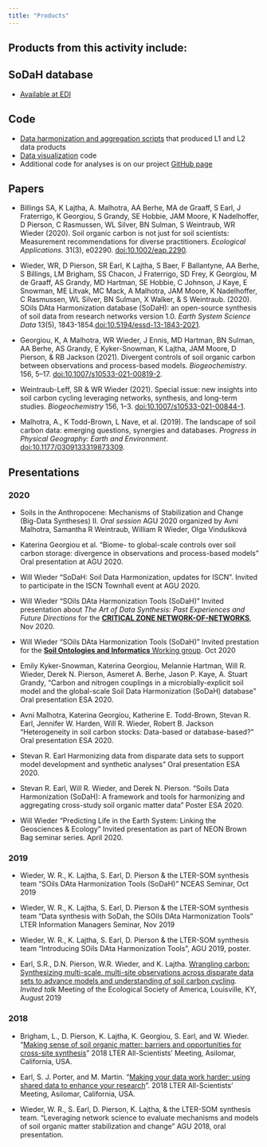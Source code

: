 ```yaml
---
title: "Products"
---
```


## Products from this activity include:


## SoDaH database
* [Available at EDI](https://doi.org/10.5194/essd-2020-195)

## Code
* [Data harmonization and aggregation scripts](https://github.com/srearl/soilHarmonization) that produced L1 and L2 data products
* [Data visualization](https://github.com/lter/lterwg-som-shiny) code
* Additional code for analyses is on our project [GitHub page](https://github.com/lter/lterwg-som)


## Papers
* Billings SA, K Lajtha, A. Malhotra, AA Berhe, MA de Graaff, S Earl, J Fraterrigo, K Georgiou, S Grandy, SE Hobbie, JAM Moore, K Nadelhoffer, D Pierson, C Rasmussen, WL Silver, BN Sulman, S Weintraub, WR Wieder (2020). Soil organic carbon is not just for soil scientists: Measurement recommendations for diverse practitioners. _Ecological Applications_. 31(3), e02290. [doi:10.1002/eap.2290](https://esajournals.onlinelibrary.wiley.com/doi/10.1002/eap.2290).

* Wieder, WR, D Pierson, SR Earl, K Lajtha, S Baer, F Ballantyne, AA Berhe, S Billings, LM Brigham, SS Chacon, J Fraterrigo, SD Frey, K Georgiou, M de Graaff, AS Grandy, MD Hartman, SE Hobbie, C Johnson, J Kaye, E Snowman, ME Litvak, MC Mack, A Malhotra, JAM Moore, K Nadelhoffer, C Rasmussen, WL Silver, BN Sulman, X Walker, & S Weintraub. (2020). SOils DAta Harmonization database (SoDaH): an open-source synthesis of soil data from research networks version 1.0. _Earth System Science Data_ 13(5), 1843-1854.[doi:10.5194/essd-13-1843-2021](https://essd.copernicus.org/articles/13/1843/2021/essd-13-1843-2021.pdf).

* Georgiou, K, A Malhotra, WR Wieder, J Ennis, MD Hartman, BN Sulman, AA Berhe, AS Grandy, E Kyker-Snowman, K Lajtha, JAM Moore, D Pierson, & RB Jackson (2021). Divergent controls of soil organic carbon between observations and process-based models. _Biogeochemistry_. 156, 5–17. [doi:10.1007/s10533-021-00819-2](https://link.springer.com/article/10.1007/s10533-021-00819-2).

* Weintraub-Leff, SR & WR Wieder (2021). Special issue: new insights into soil carbon cycling leveraging networks, synthesis, and long-term studies. _Biogeochemistry_ 156, 1–3. [doi:10.1007/s10533-021-00844-1](https://doi.org/10.1007/s10533-021-00844-1).

* Malhotra, A., K Todd-Brown, L Nave, et al. (2019). The landscape of soil carbon data: emerging questions, synergies and databases. _Progress in Physical Geography: Earth and Environment_. [doi:10.1177/0309133319873309](https://doi.org/10.1177/0309133319873309). 


## Presentations
### 2020
* Soils in the Anthropocene: Mechanisms of Stabilization and Change (Big-Data Syntheses) II. _Oral session_ AGU 2020 organized by Avni Malhotra, Samantha R Weintraub, William R Wieder, Olga Vindušková

* Katerina Georgiou et al. "Biome- to global-scale controls over soil carbon storage: divergence in observations and process-based models" Oral presentation at AGU 2020.

* Will Wieder "SoDaH: Soil Data Harmonization, updates for ISCN". Invited to participate in the ISCN Townhall event at AGU 2020.

* Will Wieder "SOils DAta Harmonization Tools (SoDaH)" Invited presentation about _The Art of Data Synthesis: Past Experiences and Future Directions_ for the [**CRITICAL ZONE NETWORK-OF-NETWORKS**](https://sites.google.com/lbl.gov/2020-agu-international-critica/news-and-events?authuser=0), Nov 2020.

* Will Wieder "SOils DAta Harmonization Tools (SoDaH)" Invited prestation for the [**Soil Ontologies and Informatics** Working group](https://wiki.esipfed.org/Soil_Ontologies_and_Informatics). Oct 2020

* Emily Kyker-Snowman, Katerina Georgiou, Melannie Hartman, Will R. Wieder, Derek N. Pierson,  Asmeret A. Berhe, Jason P. Kaye, A. Stuart Grandy, "Carbon and nitrogen couplings in a microbially-explicit soil model and the global-scale Soil Data Harmonization (SoDaH) database" Oral presentation ESA 2020.

* Avni Malhotra, Katerina Georgiou, Katherine E. Todd-Brown, Stevan R. Earl, Jennifer W. Harden, Will R. Wieder, Robert B. Jackson "Heterogeneity in soil carbon stocks: Data-based or database-based?" Oral presentation ESA 2020.

* Stevan R. Earl Harmonizing data from disparate data sets to support model development and synthetic analyses" Oral presentation ESA 2020.

* Stevan R. Earl, Will R. Wieder, and Derek N. Pierson. "Soils Data Harmonization (SoDaH): A framework and tools for harmonizing and aggregating cross-study soil organic matter data" Poster ESA 2020.

* Will Wieder "Predicting Life in the Earth System: Linking the Geosciences & Ecology" Invited presentation as part of NEON Brown Bag seminar series. April 2020.

### 2019
* Wieder, W. R., K. Lajtha, S. Earl, D. Pierson & the LTER-SOM synthesis team "SOils DAta Harmonization Tools (SoDaH)" NCEAS Seminar, Oct 2019

* Wieder, W. R., K. Lajtha, S. Earl, D. Pierson & the LTER-SOM synthesis team "Data synthesis with SoDah, the SOils DAta Harmonization Tools" LTER Information Managers Seminar, Nov 2019

* Wieder, W. R., K. Lajtha, S. Earl, D. Pierson & the LTER-SOM synthesis team "Introducing SOils DAta Harmonization Tools", AGU 2019, poster.

* Earl, S.R., D.N. Pierson, W.R. Wieder, and K. Lajtha. [Wrangling carbon: Synthesizing multi-scale, multi-site observations across disparate data sets to advance models and understanding of soil carbon cycling](https://eco.confex.com/eco/2019/meetingapp.cgi/Paper/76536). *Invited talk* Meeting of the Ecological Society of America, Louisville, KY, August 2019

### 2018
* Brigham, L., D. Pierson, K. Lajtha, K. Georgiou, S. Earl, and W. Wieder. "[Making sense of soil organic matter: barriers and opportunities for cross-site synthesis](https://2018lterallscientistsmeeting.sched.com/event/FYpl/making-sense-of-soil-organic-matter-barriers-and-opportunities-for-cross-site-synthesis)" 2018 LTER All-Scientists' Meeting, Asilomar, California, USA.

* Earl, S. J. Porter, and M. Martin. "[Making your data work harder: using shared data to enhance your research](https://2018lterallscientistsmeeting.sched.com/event/FYqK/making-your-data-work-harder-using-shared-data-to-enhance-your-research)". 2018 LTER All-Scientists' Meeting, Asilomar, California, USA. 

* Wieder, W. R., S. Earl, D. Pierson, K. Lajtha, & the LTER-SOM synthesis team. "Leveraging network science to evaluate mechanisms and models of soil organic matter stabilization and change" AGU 2018, oral presentation.
